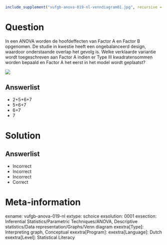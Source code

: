 ```{r, echo = FALSE, results = "hide"}
include_supplement("vufgb-anova-019-nl-venndiagram01.jpg", recursive = TRUE)
```

Question
========

In een ANOVA worden de hoofdeffecten van Factor A en Factor B opgenomen. De studie in kwestie heeft een ongebalanceerd design, waardoor onderstaande overlap het gevolg is. Welke verklaarde variantie wordt toegeschreven aan Factor A indien er Type III kwadratensommen worden bepaald en Factor A het eerst in het model wordt geplaatst?

![](vufgb-anova-019-nl-venndiagram01.jpg)
  
Answerlist
----------
* 2+5+6+7
* 5+6+7
* 6+7
* 7


Solution
========

Answerlist
----------
* Incorrect
* Incorrect
* Incorrect
* Correct

Meta-information
================
exname: vufgb-anova-019-nl
extype: schoice
exsolution: 0001
exsection: Inferential Statistics/Parametric Techniques/ANOVA, Descriptive statistics/Data representation/Graphs/Venn diagram
exextra[Type]: Interpreting graph, Conceptual
exextra[Program]: 
exextra[Language]: Dutch
exextra[Level]: Statistical Literacy